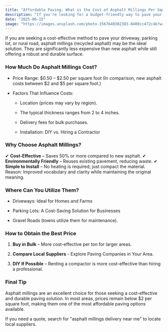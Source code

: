 ```yaml
---
title: "Affordable Paving: What is the Cost of Asphalt Millings Per Square Foot?"
description: "If you're looking for a budget-friendly way to pave your driveway, parking lot, or rural road, asphalt millings (recycled asphalt) could be the perfect solution. "
date: "2025-06-15"
image: "https://images.unsplash.com/photo-1567640302383-8408cc472c4b?w=700&auto=format&fit=crop&q=60&ixlib=rb-4.1.0&ixid=M3wxMjA3fDB8MHxzZWFyY2h8MTMwfHxBc3BoYWx0fGVufDB8fDB8fHww"
---
```


If you are seeking a cost-effective method to pave your driveway, parking lot, or rural road, asphalt millings (recycled asphalt) may be the ideal solution. They are significantly less expensive than new asphalt while still offering a robust and durable surface.

### **How Much Do Asphalt Millings Cost?**

- Price Range: $0.50 – $2.50 per square foot (In comparison, new asphalt costs between $2 and $5 per square foot.)

- Factors That Influence Costs:

  - Location (prices may vary by region).

  - The typical thickness ranges from 2 to 4 inches.

  - Delivery fees for bulk purchases.

  - Installation: DIY vs. Hiring a Contractor

### **Why Choose Asphalt Millings?**

✔ **Cost-Effective** – Saves 50% or more compared to new asphalt.
✔ **Environmentally Friendly** – Reuses existing pavement, reducing waste.
✔ **Simple to Install** – No heating is required; just compact the material. Reason: Improved vocabulary and clarity while maintaining the original meaning.

### **Where Can You Utilize Them?**

- Driveways: Ideal for Homes and Farms

- Parking Lots: A Cost-Saving Solution for Businesses

- Gravel Roads (towns utilize them for maintenance).

### **How to Obtain the Best Price**

1. **Buy in Bulk** – More cost-effective per ton for larger areas.

2. **Compare Local Suppliers** - Explore Paving Companies in Your Area.

3. **DIY If Possible** – Renting a compactor is more cost-effective than hiring a professional.

### **Final Tip**

Asphalt millings are an excellent choice for those seeking a cost-effective and durable paving solution. In most areas, prices remain below $2 per square foot, making them one of the most affordable paving options available.

If you need a quote, search for "asphalt millings delivery near me" to locate local suppliers.
